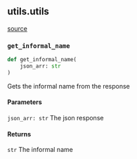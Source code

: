 ## utils.utils
[source](https://github.com/Health-Informatics-UoN/lettuce/tree/main/Lettuce/utils/utils.py)
### `get_informal_name`
```python
def get_informal_name(
	json_arr: str
)
```

Gets the informal name from the response

#### Parameters
`json_arr: str`
The json response

#### Returns
`str`
The informal name

